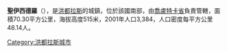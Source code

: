 '''聖伊西德羅'''（{{lang-es|San Isidro}}），是[[洪都拉斯|洪都拉斯]]的城鎮，位於該國南部，由[[喬盧特卡省|喬盧特卡省]]負責管轄，面積70.30平方公里，海拔高度515米，2001年人口3,384，人口密度每平方公里48.14人。

{{coord|13|38|0|N|87|18|0|W|type:adm2nd_region:HN_source:nlwiki|display=title}}

{{Honduras-geo-stub}}
[[Category:洪都拉斯城市|Category:洪都拉斯城市]]